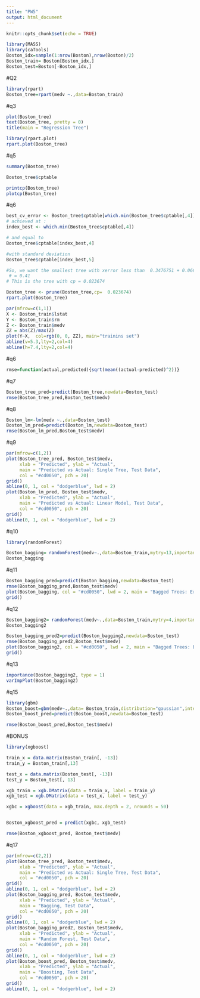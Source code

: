 ```yaml
---
title: "PW5"
output: html_document
---
```


```r
knitr::opts_chunk$set(echo = TRUE)
```



```r
library(MASS)
library(caTools)
Boston_idx=sample(1:nrow(Boston),nrow(Boston)/2)
Boston_train= Boston[Boston_idx,]
Boston_test=Boston[-Boston_idx,]

```
#Q2

```r
library(rpart)
Boston_tree=rpart(medv ~.,data=Boston_train)

```
#q3

```r
plot(Boston_tree)
text(Boston_tree, pretty = 0)
title(main = "Regression Tree")
```
```r
library(rpart.plot)
rpart.plot(Boston_tree)

```
#q5
```r
summary(Boston_tree)

```


```r
Boston_tree$cptable
```


```r
printcp(Boston_tree)
plotcp(Boston_tree)
```

#q6

```r
best_cv_error <- Boston_tree$cptable[which.min(Boston_tree$cptable[,4]),4]
# achieved at :
index_best <- which.min(Boston_tree$cptable[,4])

# and equal to 
Boston_tree$cptable[index_best,4]

#with standard deviation 
Boston_tree$cptable[index_best,5]

#So, we want the smallest tree with xerror less than  0.3476751 + 0.06665483
 # = 0.41
# This is the tree with cp = 0.023674 

Boston_tree <- prune(Boston_tree,cp=  0.023674)
rpart.plot(Boston_tree)

par(mfrow=c(1,1))
X <- Boston_train$lstat
Y <- Boston_train$rm
Z <- Boston_train$medv
ZZ = abs(Z)/max(Z)
plot(Y~X,  col=rgb(0, 0, ZZ), main="trainins set")
abline(v=5.3,lty=2,col=4)
abline(h=7.4,lty=2,col=4)

```
#q6
```r
rmse=function(actual,predicted){sqrt(mean((actual-predicted)^2))}

```
#q7
```r
Boston_tree_pred=predict(Boston_tree,newdata=Boston_test)
rmse(Boston_tree_pred,Boston_test$medv)
```
#q8
```r
Boston_lm<-lm(medv ~.,data=Boston_test)
Boston_lm_pred=predict(Boston_lm,newdata=Boston_test)
rmse(Boston_lm_pred,Boston_test$medv)

```

#q9

```r
par(mfrow=c(1,2))
plot(Boston_tree_pred, Boston_test$medv, 
     xlab = "Predicted", ylab = "Actual", 
     main = "Predicted vs Actual: Single Tree, Test Data",
     col = "#cd0050", pch = 20)
grid()
abline(0, 1, col = "dodgerblue", lwd = 2)
plot(Boston_lm_pred, Boston_test$medv,
     xlab = "Predicted", ylab = "Actual",
     main = "Predicted vs Actual: Linear Model, Test Data",
     col = "#cd0050", pch = 20)
grid()
abline(0, 1, col = "dodgerblue", lwd = 2)

```

#q10
```r
library(randomForest)

Boston_bagging= randomForest(medv~.,data=Boston_train,mytry=13,importance=TRUE,ntrees=500)
Boston_bagging
```

#q11
```r
Boston_bagging_pred=predict(Boston_bagging,newdata=Boston_test)
rmse(Boston_bagging_pred,Boston_test$medv)
plot(Boston_bagging, col = "#cd0050", lwd = 2, main = "Bagged Trees: Error vs Number of Trees")
grid()

```

#q12
```r


Boston_bagging2= randomForest(medv~.,data=Boston_train,mytry=4,importance=TRUE,ntrees=500)
Boston_bagging2
```

```r
Boston_bagging_pred2=predict(Boston_bagging2,newdata=Boston_test)
rmse(Boston_bagging_pred2,Boston_test$medv)
plot(Boston_bagging2, col = "#cd0050", lwd = 2, main = "Bagged Trees: Error vs Number of Trees")
grid()

```

#q13

```r
importance(Boston_bagging2, type = 1)
varImpPlot(Boston_bagging2)


```

#q15


```r
library(gbm)
Boston_boost=gbm(medv~.,data= Boston_train,distribution="gaussian",interaction.depth=4,shrinkage= 0.01)
Boston_boost_pred=predict(Boston_boost,newdata=Boston_test)

rmse(Boston_boost_pred,Boston_test$medv)

```
#BONUS
```r
library(xgboost)

train_x = data.matrix(Boston_train[, -13])
train_y = Boston_train[,13]

test_x = data.matrix(Boston_test[, -13])
test_y = Boston_test[, 13]

xgb_train = xgb.DMatrix(data = train_x, label = train_y)
xgb_test = xgb.DMatrix(data = test_x, label = test_y)

xgbc = xgboost(data = xgb_train, max.depth = 2, nrounds = 50)


Boston_xgboost_pred = predict(xgbc, xgb_test)

rmse(Boston_xgboost_pred, Boston_test$medv)


```

#q17
```r
par(mfrow=c(2,2))
plot(Boston_tree_pred, Boston_test$medv, 
     xlab = "Predicted", ylab = "Actual", 
     main = "Predicted vs Actual: Single Tree, Test Data",
     col = "#cd0050", pch = 20)
grid()
abline(0, 1, col = "dodgerblue", lwd = 2)
plot(Boston_bagging_pred, Boston_test$medv,
     xlab = "Predicted", ylab = "Actual",
     main = "Bagging, Test Data",
     col = "#cd0050", pch = 20)
grid()
abline(0, 1, col = "dodgerblue", lwd = 2)
plot(Boston_bagging_pred2, Boston_test$medv,
     xlab = "Predicted", ylab = "Actual",
     main = "Random Forest, Test Data",
     col = "#cd0050", pch = 20)
grid()
abline(0, 1, col = "dodgerblue", lwd = 2)
plot(Boston_boost_pred, Boston_test$medv,
     xlab = "Predicted", ylab = "Actual",
     main = "Boosting, Test Data",
     col = "#cd0050", pch = 20)
grid()
abline(0, 1, col = "dodgerblue", lwd = 2)
```
